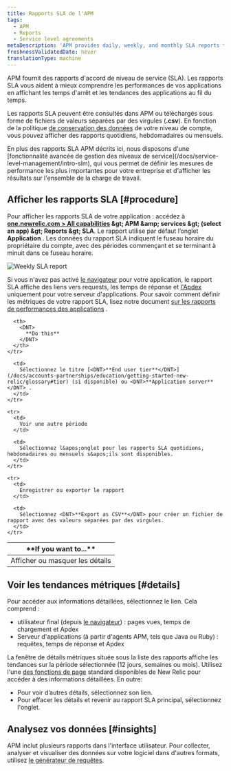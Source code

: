 ```yaml
---
title: Rapports SLA de l'APM
tags:
  - APM
  - Reports
  - Service level agreements
metaDescription: 'APM provides daily, weekly, and monthly SLA reports to view or download from the user interface.'
freshnessValidatedDate: never
translationType: machine
---
```


APM fournit des rapports d&apos;accord de niveau de service (SLA). Les rapports SLA vous aident à mieux comprendre les performances de vos applications en affichant les temps d&apos;arrêt et les tendances des applications au fil du temps.

Les rapports SLA peuvent être consultés dans APM ou téléchargés sous forme de fichiers de valeurs séparées par des virgules (<DNT>**.csv**</DNT>). En fonction de la politique [de conservation des données](/docs/subscriptions/data-retention) de votre niveau de compte, vous pouvez afficher des rapports quotidiens, hebdomadaires ou mensuels.

<Callout variant="important">
  En plus des rapports SLA APM décrits ici, nous disposons d&apos;une [fonctionnalité avancée de gestion des niveaux de service](/docs/service-level-management/intro-slm), qui vous permet de définir les mesures de performance les plus importantes pour votre entreprise et d&apos;afficher les résultats sur l&apos;ensemble de la charge de travail.
</Callout>

## Afficher les rapports SLA [#procedure]

Pour afficher les rapports SLA de votre application : accédez à <DNT>**[one.newrelic.com &gt; All capabilities](https://one.newrelic.com/all-capabilities) &amp;gt; APM &amp;amp; services &amp;gt; (select an app) &amp;gt; Reports &amp;gt; SLA**</DNT>. Le rapport utilise par défaut l’onglet <DNT>**Application**</DNT> . Les données du rapport SLA indiquent le fuseau horaire du propriétaire du compte, avec des périodes commençant et se terminant à minuit dans ce fuseau horaire.

<img title="Weekly SLA report" alt="Weekly SLA report" src="/images/apm_screenshot-crop_weekly-sla-report.webp" />

Si vous n&apos;avez pas activé [le navigateur](/docs/new-relic-browser/page-load-timing-process) pour votre application, le rapport SLA affiche des liens vers requests, les temps de réponse et [l&apos;Apdex](/docs/site/apdex-measuring-user-satisfaction) uniquement pour votre serveur d&apos;applications. Pour savoir comment définir les métriques de votre rapport SLA, lisez notre document [sur les rapports de performances des applications](/docs/apm/reports/performance-reports) .

<table>
  <thead>
    <tr>
      <th width={200}>
        <DNT>
          **If you want to...**
        </DNT>
      </th>

      <th>
        <DNT>
          **Do this**
        </DNT>
      </th>
    </tr>
  </thead>

  <tbody>
    <tr>
      <td>
        Afficher ou masquer les détails
      </td>

      <td>
        Sélectionnez le titre [<DNT>**End user tier**</DNT>](/docs/accounts-partnerships/education/getting-started-new-relic/glossary#tier) (si disponible) ou <DNT>**Application server**</DNT> .
      </td>
    </tr>

    <tr>
      <td>
        Voir une autre période
      </td>

      <td>
        Sélectionnez l&apos;onglet pour les rapports SLA quotidiens, hebdomadaires ou mensuels s&apos;ils sont disponibles.
      </td>
    </tr>

    <tr>
      <td>
        Enregistrer ou exporter le rapport
      </td>

      <td>
        Sélectionnez <DNT>**Export as CSV**</DNT> pour créer un fichier de rapport avec des valeurs séparées par des virgules.
      </td>
    </tr>
  </tbody>
</table>

## Voir les tendances métriques [#details]

Pour accéder aux informations détaillées, sélectionnez le lien. Cela comprend :

* utilisateur final (depuis [le navigateur](/docs/browser/new-relic-browser/welcome-new-relic-browser/new-relic-browser)) : pages vues, temps de chargement et Apdex
* Serveur d&apos;applications (à partir d&apos;agents APM, tels que Java ou Ruby) : requêtes, temps de réponse et Apdex

La fenêtre de détails métriques située sous la liste des rapports affiche les tendances sur la période sélectionnée (12 jours, semaines ou mois). Utilisez l&apos;une [des fonctions de page](/docs/site/standard-dashboard-features) standard disponibles de New Relic pour accéder à des informations détaillées. En outre:

* Pour voir d’autres détails, sélectionnez son lien.
* Pour effacer les détails et revenir au rapport SLA principal, sélectionnez l&apos;onglet.

## Analysez vos données [#insights]

APM inclut plusieurs rapports dans l&apos;interface utilisateur. Pour collecter, analyser et visualiser des données sur votre logiciel dans d&apos;autres formats, utilisez [le générateur de requêtes](/docs/query-your-data/explore-query-data/query-builder/introduction-query-builder).